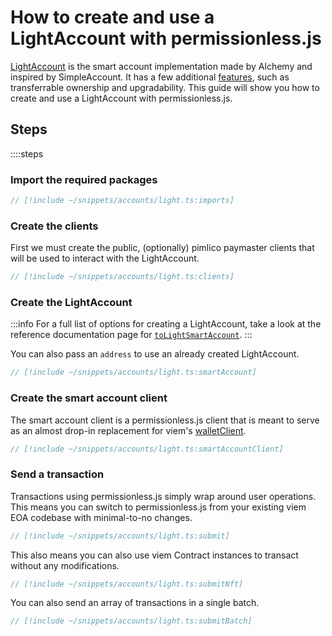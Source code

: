 
<VersionWarning version="0.2" />

# How to create and use a LightAccount with permissionless.js

[LightAccount](https://github.com/alchemyplatform/light-account) is the smart account implementation made by Alchemy and inspired by SimpleAccount.
It has a few additional [features](https://github.com/alchemyplatform/light-account?tab=readme-ov-file#features), such as transferrable ownership and upgradability.
This guide will show you how to create and use a LightAccount with permissionless.js.

## Steps

::::steps

### Import the required packages

```ts
// [!include ~/snippets/accounts/light.ts:imports]
```

### Create the clients

First we must create the public, (optionally) pimlico paymaster clients that will be used to interact with the LightAccount.

```ts
// [!include ~/snippets/accounts/light.ts:clients]
```


### Create the LightAccount

:::info
For a full list of options for creating a LightAccount, take a look at the reference documentation page for [`toLightSmartAccount`](/permissionless/core/reference/accounts/toLightSmartAccount).
:::

You can also pass an `address` to use an already created LightAccount.

```ts
// [!include ~/snippets/accounts/light.ts:smartAccount]
```


### Create the smart account client

The smart account client is a permissionless.js client that is meant to serve as an almost drop-in replacement for viem's [walletClient](https://viem.sh/docs/clients/wallet.html).

```ts
// [!include ~/snippets/accounts/light.ts:smartAccountClient]
```


### Send a transaction

Transactions using permissionless.js simply wrap around user operations. This means you can switch to permissionless.js from your existing viem EOA codebase with minimal-to-no changes.

```ts
// [!include ~/snippets/accounts/light.ts:submit]
```

This also means you can also use viem Contract instances to transact without any modifications.

```ts
// [!include ~/snippets/accounts/light.ts:submitNft]
```

You can also send an array of transactions in a single batch.

```ts
// [!include ~/snippets/accounts/light.ts:submitBatch]
```

